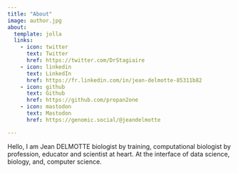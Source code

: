```yaml
---
title: "About"
image: author.jpg
about:
  template: jolla
  links:
    - icon: twitter
      text: Twitter
      href: https://twitter.com/DrStagiaire
    - icon: linkedin
      text: LinkedIn
      href: https://fr.linkedin.com/in/jean-delmotte-85311b82
    - icon: github
      text: Github
      href: https://github.com/propan2one
    - icon: mastodon
      text: Mastodon
      href: https://genomic.social/@jeandelmotte

---
```


Hello, I am Jean DELMOTTE biologist by training, computational biologist by profession, educator and scientist at heart. At the interface of data science, biology, and, computer science. 
